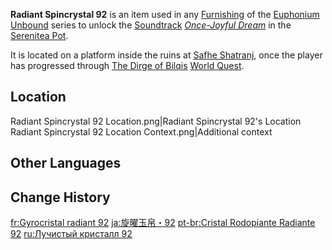 {{Item Infobox
|id          = 141092
|image       = Item Radiant Spincrystal.png
|type        = Adventure Items
|group       = Radiant Spincrystals
|group2      = Sumeru Spincrystals
|quality     = 4
|invCategory = Precious Items
|description = This wondrous crystal contains a certain rhythm, like something beautiful woven from delicate silk. These items can be found throughout the mainland or from merchants who collect curios. The tune held within this crystal can be revivified in your Serenitea Pot using either "[[Euphonium Unbound: Winding]]" or "[[Euphonium Unbound: Soaring]]." The tune contained within this [[Radiant Spincrystal]] is "[[Once-Joyful Dream]]."
|source1     = [[Safhe Shatranj]]
|track       = Once-Joyful Dream
}}
'''Radiant Spincrystal 92''' is an item used in any [[Furnishing]] of the [[Euphonium Unbound]] series to unlock the [[Soundtrack]] ''[[Once-Joyful Dream]]'' in the [[Serenitea Pot]].

It is located on a platform inside the ruins at [[Safhe Shatranj]], once the player has progressed through [[The Dirge of Bilqis]] [[World Quest]].

==Location==
<gallery>
Radiant Spincrystal 92 Location.png|Radiant Spincrystal 92's Location
Radiant Spincrystal 92 Location Context.png|Additional context
</gallery>

==Other Languages==
{{Other Languages
|default_hidden = 1
|en      = Radiant Spincrystal 92
|zhs     = 旋曜玉帛・其九十二
|zhs_rm  = Xuán Yào Yùbó - Qí Jiǔshí'èr
|zht     = 旋曜玉帛・其九十二
|zht_rm  = Xuán Yào Yùbó - Qí Jiǔshí'èr
|ja      = 旋曜玉帛・92
|ja_rm   = Sen'you Gyokuhaku - Kyuujuuni
|ko      = 빛나는 결정・<92:구십이>
|es      = Girocristal radiante (92)
|fr      = Gyrocristal radiant 92
|ru      = Лучистый кристалл 92
|th      = Radiant Spincrystal 92
|vi      = Ngọc Thạch Âm Vang 92
|de      = Strahlender Drehkristall XCII
|id      = Radiant Spincrystal 92
|pt      = Cristal Rodopiante Radiante 92
|tr      = Parlak Burgu Kristal 92
|it      = Voltacristallo radioso 92
}}

==Change History==
{{Change History|3.4}}

[[fr:Gyrocristal radiant 92]]
[[ja:旋曜玉帛・92]]
[[pt-br:Cristal Rodopiante Radiante 92]]
[[ru:Лучистый кристалл 92]]